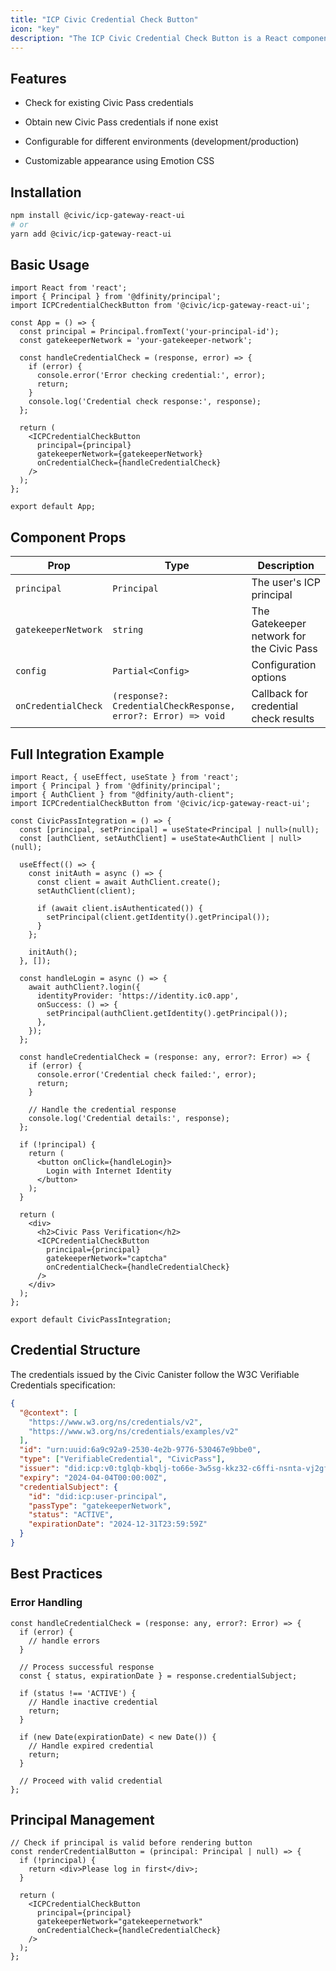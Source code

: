 ```yaml
---
title: "ICP Civic Credential Check Button"
icon: "key"
description: "The ICP Civic Credential Check Button is a React component that provides a streamlined interface for checking and obtaining Civic Pass credentials on the Internet Computer Protocol (ICP) network."
---
```


## Features

* Check for existing Civic Pass credentials

* Obtain new Civic Pass credentials if none exist

* Configurable for different environments (development/production)

* Customizable appearance using Emotion CSS

## Installation

```bash
npm install @civic/icp-gateway-react-ui
# or
yarn add @civic/icp-gateway-react-ui
```

## Basic Usage

```tsx
import React from 'react';
import { Principal } from '@dfinity/principal';
import ICPCredentialCheckButton from '@civic/icp-gateway-react-ui';

const App = () => {
  const principal = Principal.fromText('your-principal-id');
  const gatekeeperNetwork = 'your-gatekeeper-network';

  const handleCredentialCheck = (response, error) => {
    if (error) {
      console.error('Error checking credential:', error);
      return;
    }
    console.log('Credential check response:', response);
  };

  return (
    <ICPCredentialCheckButton
      principal={principal}
      gatekeeperNetwork={gatekeeperNetwork}
      onCredentialCheck={handleCredentialCheck}
    />
  );
};

export default App;
```

## Component Props

|Prop|Type|Description|
|-----|----|-----------|
|`principal`|`Principal`|The user's ICP principal|
|`gatekeeperNetwork`|`string`|The Gatekeeper network for the Civic Pass|
|`config`|`Partial<Config>`|Configuration options|
|`onCredentialCheck`|`(response?: CredentialCheckResponse, error?: Error) => void`|Callback for credential check results|

## Full Integration Example

```tsx
import React, { useEffect, useState } from 'react';
import { Principal } from '@dfinity/principal';
import { AuthClient } from "@dfinity/auth-client";
import ICPCredentialCheckButton from '@civic/icp-gateway-react-ui';

const CivicPassIntegration = () => {
  const [principal, setPrincipal] = useState<Principal | null>(null);
  const [authClient, setAuthClient] = useState<AuthClient | null>(null);

  useEffect(() => {
    const initAuth = async () => {
      const client = await AuthClient.create();
      setAuthClient(client);

      if (await client.isAuthenticated()) {
        setPrincipal(client.getIdentity().getPrincipal());
      }
    };

    initAuth();
  }, []);

  const handleLogin = async () => {
    await authClient?.login({
      identityProvider: 'https://identity.ic0.app',
      onSuccess: () => {
        setPrincipal(authClient.getIdentity().getPrincipal());
      },
    });
  };

  const handleCredentialCheck = (response: any, error?: Error) => {
    if (error) {
      console.error('Credential check failed:', error);
      return;
    }

    // Handle the credential response
    console.log('Credential details:', response);
  };

  if (!principal) {
    return (
      <button onClick={handleLogin}>
        Login with Internet Identity
      </button>
    );
  }

  return (
    <div>
      <h2>Civic Pass Verification</h2>
      <ICPCredentialCheckButton
        principal={principal}
        gatekeeperNetwork="captcha"
        onCredentialCheck={handleCredentialCheck}
      />
    </div>
  );
};

export default CivicPassIntegration;
```

## Credential Structure

The credentials issued by the Civic Canister follow the W3C Verifiable Credentials specification:

```json
{
  "@context": [
    "https://www.w3.org/ns/credentials/v2",
    "https://www.w3.org/ns/credentials/examples/v2"
  ],
  "id": "urn:uuid:6a9c92a9-2530-4e2b-9776-530467e9bbe0",
  "type": ["VerifiableCredential", "CivicPass"],
  "issuer": "did:icp:v0:tglqb-kbqlj-to66e-3w5sg-kkz32-c6ffi-nsnta-vj2gf-vdcc5-5rzjk-jae",
  "expiry": "2024-04-04T00:00:00Z",
  "credentialSubject": {
    "id": "did:icp:user-principal",
    "passType": "gatekeeperNetwork",
    "status": "ACTIVE",
    "expirationDate": "2024-12-31T23:59:59Z"
  }
}
```

## Best Practices

### Error Handling

```tsx
const handleCredentialCheck = (response: any, error?: Error) => {
  if (error) {
    // handle errors
  }

  // Process successful response
  const { status, expirationDate } = response.credentialSubject;

  if (status !== 'ACTIVE') {
    // Handle inactive credential
    return;
  }

  if (new Date(expirationDate) < new Date()) {
    // Handle expired credential
    return;
  }

  // Proceed with valid credential
};
```

## Principal Management

```tsx
// Check if principal is valid before rendering button
const renderCredentialButton = (principal: Principal | null) => {
  if (!principal) {
    return <div>Please log in first</div>;
  }

  return (
    <ICPCredentialCheckButton
      principal={principal}
      gatekeeperNetwork="gatekeepernetwork"
      onCredentialCheck={handleCredentialCheck}
    />
  );
};
```
